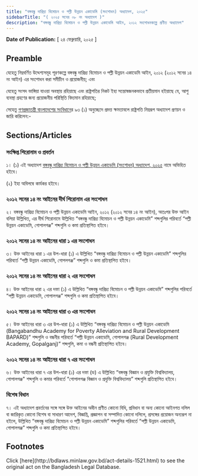 ```yaml
---
title: "বঙ্গবন্ধু দারিদ্র্য বিমোচন ও পল্লী উন্নয়ন একাডেমি (সংশোধন) অধ্যাদেশ, ২০২৫"
sidebarTitle: "( ২০২৫ সনের ০৮ নং অধ্যাদেশ )"
description: "বঙ্গবন্ধু দারিদ্র্য বিমোচন ও পল্লী উন্নয়ন একাডেমি আইন, ২০১২ সংশোধনকল্পে প্রণীত অধ্যাদেশ"
---
```


**Date of Publication:** [ ২৪ ফেব্রুয়ারি, ২০২৫ ]

## Preamble

যেহেতু নিম্নবর্ণিত উদ্দেশ্যসমূহ পূরণকল্পে বঙ্গবন্ধু দারিদ্র্য বিমোচন ও পল্লী উন্নয়ন একাডেমি আইন, ২০১২ (২০১২ সনের ১৪ নং আইন) এর সংশোধন করা সমীচীন ও প্রয়োজনীয়; এবং

যেহেতু সংসদ ভাঙ্গিয়া যাওয়া অবস্থায় রহিয়াছে এবং রাষ্ট্রপতির নিকট ইহা সন্তোষজনকভাবে প্রতীয়মান হইয়াছে যে, আশু ব্যবস্থা গ্রহণের জন্য প্রয়োজনীয় পরিস্থিতি বিদ্যমান রহিয়াছে;

সেহেতু [গণপ্রজাতন্ত্রী বাংলাদেশের সংবিধান](/act-957.html "গণপ্রজাতন্ত্রী বাংলাদেশের সংবিধান")ের ৯৩ (১) অনুচ্ছেদে প্রদত্ত ক্ষমতাবলে রাষ্ট্রপতি নিম্নরূপ অধ্যাদেশ প্রণয়ন ও জারি করিলেন:-

## Sections/Articles

### সংক্ষিপ্ত শিরোনাম ও প্রবর্তন

১। (১) এই অধ্যাদেশ [বঙ্গবন্ধু দারিদ্র্য বিমোচন ও পল্লী উন্নয়ন একাডেমি (সংশোধন) অধ্যাদেশ, ২০২৫](/act-1521.html "বঙ্গবন্ধু দারিদ্র্য বিমোচন ও পল্লী উন্নয়ন একাডেমি (সংশোধন) অধ্যাদেশ, ২০২৫") নামে অভিহিত হইবে।

(২) ইহা অবিলম্বে কার্যকর হইবে।

### ২০১২ সনের ১৪ নং আইনের দীর্ঘ শিরোনাম এর সংশোধন

২। বঙ্গবন্ধু দারিদ্র্য বিমোচন ও পল্লী উন্নয়ন একাডেমি আইন, ২০১২ (২০১২ সনের ১৪ নং আইন), অতঃপর উক্ত আইন বলিয়া উল্লিখিত, এর দীর্ঘ শিরোনামে উল্লিখিত “বঙ্গবন্ধু দারিদ্র্য বিমোচন ও পল্লী উন্নয়ন একাডেমি” শব্দগুলির পরিবর্তে “পল্লী উন্নয়ন একাডেমি, গোপালগঞ্জ” শব্দগুলি ও কমা প্রতিস্থাপিত হইবে।

### ২০১২ সনের ১৪ নং আইনের ধারা ১ এর সংশোধন

৩। উক্ত আইনের ধারা ১ এর উপ-ধারা (১) এ উল্লিখিত “বঙ্গবন্ধু দারিদ্র্য বিমোচন ও পল্লী উন্নয়ন একাডেমি” শব্দগুলির পরিবর্তে “পল্লী উন্নয়ন একাডেমি, গোপলগঞ্জ” শব্দগুলি ও কমা প্রতিস্থাপিত হইবে।

### ২০১২ সনের ১৪ নং আইনের ধারা ২ এর সংশোধন

৪। উক্ত আইনের ধারা ২ এর দফা (১) এ উল্লিখিত “বঙ্গবন্ধু দারিদ্র্য বিমোচন ও পল্লী উন্নয়ন একাডেমি” শব্দগুলির পরিবর্তে “পল্লী উন্নয়ন একাডেমি, গোপালগঞ্জ” শব্দগুলি ও কমা প্রতিস্থাপিত হইবে।

### ২০১২ সনের ১৪ নং আইনের ধারা ৩ এর সংশোধন

৫। উক্ত আইনের ধারা ৩ এর উপ-ধারা (১) এ উল্লিখিত “বঙ্গবন্ধু দারিদ্র্য বিমোচন ও পল্লী উন্নয়ন একাডেমি (Bangabandhu Academy for Poverty Alleviation and Rural Development BAPARD)” শব্দগুলি ও বন্ধনীর পরিবর্তে “পল্লী উন্নয়ন একাডেমি, গোপালগঞ্জ (Rural Development Academy, Gopalganj)” শব্দগুলি, কমা ও বন্ধনী প্রতিস্থাপিত হইবে।

### ২০১২ সনের ১৪ নং আইনের ধারা ৭ এর সংশোধন

৬। উক্ত আইনের ধারা ৭ এর উপ-ধারা (১) এর দফা (ড) এ উল্লিখিত “বঙ্গবন্ধু বিজ্ঞান ও প্রযুক্তি বিশ্ববিদ্যালয়, গোপালগঞ্জ" শব্দগুলি ও কমার পরিবর্তে “গোপালগঞ্জ বিজ্ঞান ও প্রযুক্তি বিশ্ববিদ্যালয়” শব্দগুলি প্রতিস্থাপিত হইবে।

### বিশেষ বিধান

৭। এই অধ্যাদেশ প্রবর্তনের সঙ্গে সঙ্গে উক্ত আইনের অধীন প্রণীত কোনো বিধি, প্রবিধান বা অন্য কোনো আইনগত দলিল বা জারিকৃত কোনো বিশেষ বা সাধারণ আদেশ, বিজ্ঞপ্তি, প্রজ্ঞাপন বা সম্পাদিত কোনো দলিলে, প্রসঙ্গের প্রয়োজন অন্যরূপ না হইলে, উল্লিখিত “বঙ্গবন্ধু দারিদ্র্য বিমোচন ও পল্লী উন্নয়ন একাডেমি” শব্দগুলির পরিবর্তে “পল্লী উন্নয়ন একাডেমি, গোপালগঞ্জ” শব্দগুলি ও কমা প্রতিস্থাপিত হইবে।

## Footnotes

<Note>
  Click [here](http://bdlaws.minlaw.gov.bd/act-details-1521.html) to see the original act on the Bangladesh Legal Database.
</Note>
